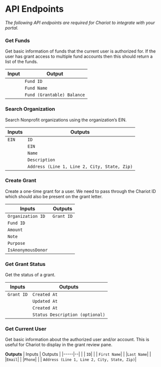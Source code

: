 # API Endpoints
*The following API endpoints are required for Chariot to integrate with your portal.*

### Get Funds

Get basic information of funds that the current user is authorized for. If the user has grant access to multiple fund accounts then this should return a list of the funds.

| Input               | Output  |
|----------------------------|--|
|                      | `Fund ID`|
| | `Fund Name`|
| |`Fund (Grantable) Balance` |

### Search Organization

Search Nonprofit organizations using the organization’s EIN.

| Inputs     | Outputs  |
|------------|--|
| `EIN` | `ID`|
| |`EIN`|
| |`Name`|
| |`Description`|
| |`Address (Line 1, Line 2, City, State, Zip)` | 

### Create Grant

Create a one-time grant for a user. We need to pass through the Chariot ID which should also be present on the grant letter.

| Inputs          | Outputs  |
|-----------------|--|
| `Organization ID`|`Grant ID` |
|`Fund ID`| |
|`Amount`| |
|`Note`| |
|`Purpose`| |
|`IsAnonymousDonor`| |

### Get Grant Status

Get the status of a grant.

| Inputs      | Outputs|
|-------------|--|
| `Grant ID`  | `Created At`|
| |`Updated At`|
| |`Created At`|
| |`Status Description (optional)`|

### Get Current User

Get basic information about the authorized user and/or account. This is useful for Chariot to display in the grant review pane.

**Outputs**
| Inputs  | Outputs  |
|-----|--|
|  | `ID`|
|  | `First Name`|
| |`Last Name`|
| |`Email`|
| |`Phone`|
| | `Address (Line 1, Line 2, City, State, Zip)`| 